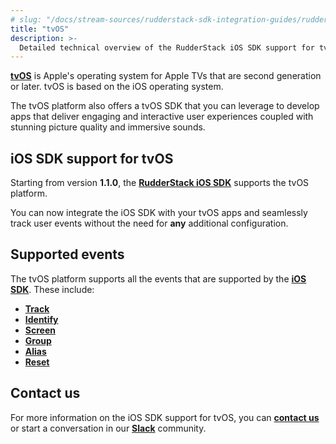 ```yaml
---
# slug: "/docs/stream-sources/rudderstack-sdk-integration-guides/rudderstack-ios-sdk"
title: "tvOS"
description: >-
  Detailed technical overview of the RudderStack iOS SDK support for tvOS.
---
```


[**tvOS**](https://developer.apple.com/tvos/) is Apple's operating system for Apple TVs that are second generation or later. tvOS is based on the iOS operating system.

The tvOS platform also offers a tvOS SDK that you can leverage to develop apps that deliver engaging and interactive user experiences coupled with stunning picture quality and immersive sounds.

## iOS SDK support for tvOS

Starting from version <strong>1.1.0</strong>, the [**RudderStack iOS SDK**](https://rudderstack.com/docs/stream-sources/rudderstack-sdk-integration-guides/rudderstack-ios-sdk/) supports the tvOS platform. 

<div class="successBlock">

You can now integrate the iOS SDK with your tvOS apps and seamlessly track user events without the need for <strong>any</strong> additional configuration.
</div>

## Supported events

The tvOS platform supports all the events that are supported by the [**iOS SDK**](https://rudderstack.com/docs/stream-sources/rudderstack-sdk-integration-guides/rudderstack-ios-sdk/). These include:

* [**Track**](https://rudderstack.com/docs/stream-sources/rudderstack-sdk-integration-guides/rudderstack-ios-sdk/#track)
* [**Identify**](https://rudderstack.com/docs/stream-sources/rudderstack-sdk-integration-guides/rudderstack-ios-sdk/#identify)
* [**Screen**](https://rudderstack.com/docs/stream-sources/rudderstack-sdk-integration-guides/rudderstack-ios-sdk/#screen)
* [**Group**](https://rudderstack.com/docs/stream-sources/rudderstack-sdk-integration-guides/rudderstack-ios-sdk/#group)
* [**Alias**](https://rudderstack.com/docs/stream-sources/rudderstack-sdk-integration-guides/rudderstack-ios-sdk/#alias)
* [**Reset**](https://rudderstack.com/docs/stream-sources/rudderstack-sdk-integration-guides/rudderstack-ios-sdk/#reset)

## Contact us

For more information on the iOS SDK support for tvOS, you can [**contact us**](mailto:%20docs@rudderstack.com) or start a conversation in our [**Slack**](https://rudderstack.com/join-rudderstack-slack-community) community.



